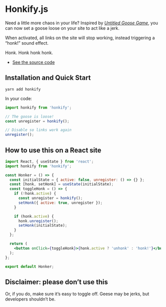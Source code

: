 # Honkify.js

Need a little more chaos in your life? Inspired by [_Untitled Goose Game_](https://goose.game), you can now set a goose loose on your site to act like a jerk.

When activated, all links on the site will stop working, instead triggering a “honk!” sound effect.

Honk. Honk honk honk.

- [See the source code](https://github.com/jlengstorf/honkify)

## Installation and Quick Start

```
yarn add honkify
```

In your code:

```js
import honkify from 'honkify';

// The goose is loose!
const unregister = honkify();

// Disable so links work again
unregister();
```

## How to use this on a React site

```jsx
import React, { useState } from 'react';
import honkify from 'honkify';

const Honker = () => {
  const initialState = { active: false, unregister: () => {} };
  const [honk, setHonk] = useState(initialState);
  const toggleHonk = () => {
    if (!honk.active) {
      const unregister = honkify();
      setHonk({ active: true, unregister });
    }

    if (honk.active) {
      honk.unregister();
      setHonk(initialState);
    }
  };

  return (
    <button onClick={toggleHonk}>{honk.active ? 'unhonk' : 'honk!'}</button>
  );
};

export default Honker;
```

## Disclaimer: please don’t use this

Or, if you do, make sure it’s easy to toggle off. Geese may be jerks, but developers shouldn’t be.
